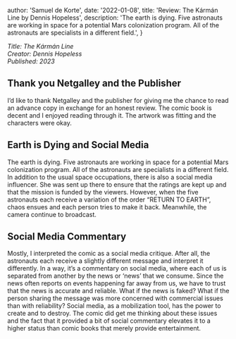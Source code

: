 


  author: 'Samuel de Korte',
  date: '2022-01-08',
  title: 'Review: The Kármán Line by Dennis Hopeless',
  description:
    'The earth is dying. Five astronauts are working in space for a potential Mars colonization program. All of the astronauts are specialists in a different field.',
}


*Title: The Kármán Line  
Creator: Dennis Hopeless  
Published: 2023*  


## Thank you Netgalley and the Publisher
I’d like to thank Netgalley and the publisher for giving me the chance to read an advance copy in exchange for an honest review. The comic book is decent and I enjoyed reading through it. The artwork was fitting and the characters were okay. 

## Earth is Dying and Social Media
The earth is dying. Five astronauts are working in space for a potential Mars colonization program. All of the astronauts are specialists in a different field. In addition to the usual space occupations, there is also a social media influencer. She was sent up there to ensure that the ratings are kept up and that the mission is funded by the viewers. However, when the five astronauts each receive a variation of the order “RETURN TO EARTH”, chaos ensues and each person tries to make it back. Meanwhile, the camera continue to broadcast.

## Social Media Commentary
Mostly, I interpreted the comic as a social media critique. After all, the astronauts each receive a slightly different message and interpret it differently. In a way, it’s a commentary on social media, where each of us is separated from another by the news or ‘news’ that we consume. Since the news often reports on events happening far away from us, we have to trust that the news is accurate and reliable. What if the news is faked? What if the person sharing the message was more concerned with commercial issues than with reliability? Social media, as a mobilization tool, has the power to create and to destroy. The comic did get me thinking about these issues and the fact that it provided a bit of social commentary elevates it to a higher status than comic books that merely provide entertainment. 
